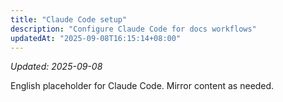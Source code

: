```yaml
---
title: "Claude Code setup"
description: "Configure Claude Code for docs workflows"
updatedAt: "2025-09-08T16:15:14+08:00"
---
```

<!-- UPDATED_AT -->
_Updated: 2025-09-08_

English placeholder for Claude Code. Mirror content as needed.

